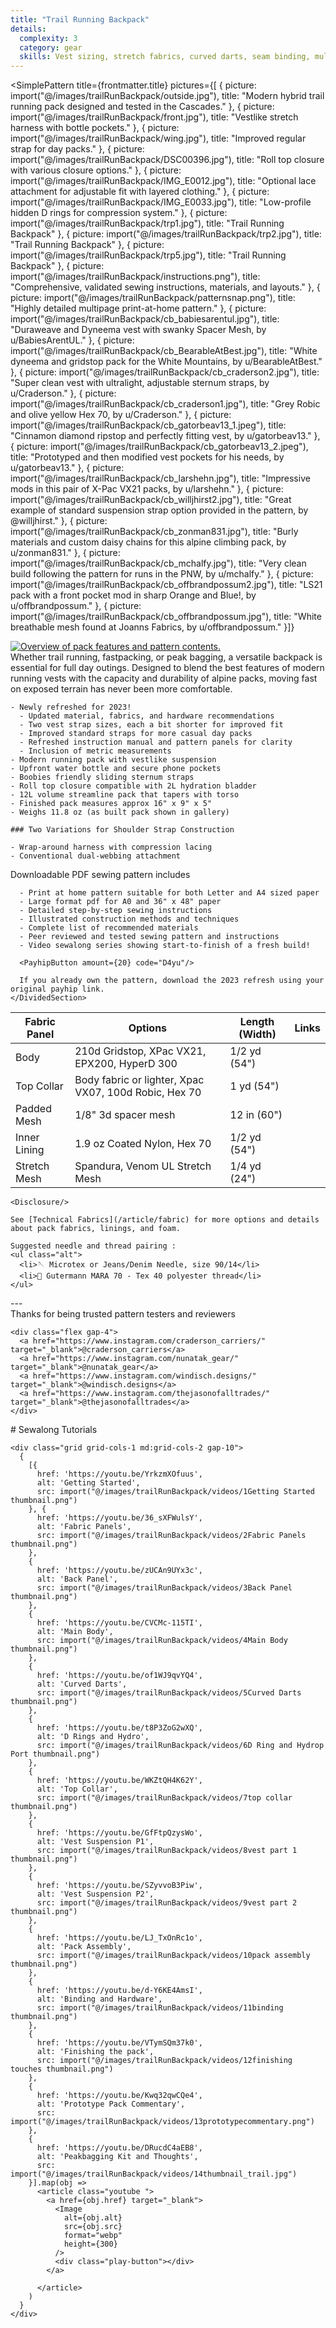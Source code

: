 ```yaml
---
title: "Trail Running Backpack"
details:
  complexity: 3
  category: gear
  skills: Vest sizing, stretch fabrics, curved darts, seam binding, multiple panels of mixed materials, hardware and webbing
---
```




<SimplePattern
  title={frontmatter.title}
  pictures={[ {
    picture: import("@/images/trailRunBackpack/outside.jpg"),
    title: "Modern hybrid trail running pack designed and tested in the Cascades."
  }, {
    picture: import("@/images/trailRunBackpack/front.jpg"),
    title: "Vestlike stretch harness with bottle pockets."
  }, {
    picture: import("@/images/trailRunBackpack/wing.jpg"),
    title: "Improved regular strap for day packs."
  }, {
    picture: import("@/images/trailRunBackpack/DSC00396.jpg"),
    title: "Roll top closure with various closure options."
  }, {
    picture: import("@/images/trailRunBackpack/IMG_E0012.jpg"),
    title: "Optional lace attachment for adjustable fit with layered clothing."
  }, {
    picture: import("@/images/trailRunBackpack/IMG_E0033.jpg"),
    title: "Low-profile hidden D rings for compression system."
  }, {
    picture: import("@/images/trailRunBackpack/trp1.jpg"),
    title: "Trail Running Backpack"
  }, {
    picture: import("@/images/trailRunBackpack/trp2.jpg"),
    title: "Trail Running Backpack"
  }, {
    picture: import("@/images/trailRunBackpack/trp5.jpg"),
    title: "Trail Running Backpack"
  }, {
    picture: import("@/images/trailRunBackpack/instructions.png"),
    title: "Comprehensive, validated sewing instructions, materials, and layouts."
  }, {
    picture: import("@/images/trailRunBackpack/patternsnap.png"),
    title: "Highly detailed multipage print-at-home pattern."
  }, {
    picture: import("@/images/trailRunBackpack/cb_babiesarentul.jpg"),
    title: "Duraweave and Dyneema vest with swanky Spacer Mesh, by u/BabiesArentUL."
  }, {
    picture: import("@/images/trailRunBackpack/cb_BearableAtBest.jpg"),
    title: "White dyneema and gridstop pack for the White Mountains, by u/BearableAtBest."
  }, {
    picture: import("@/images/trailRunBackpack/cb_craderson2.jpg"),
    title: "Super clean vest with ultralight, adjustable sternum straps, by u/Craderson."
  }, {
    picture: import("@/images/trailRunBackpack/cb_craderson1.jpg"),
    title: "Grey Robic and olive yellow Hex 70, by u/Craderson."
  }, {
    picture: import("@/images/trailRunBackpack/cb_gatorbeav13_1.jpeg"),
    title: "Cinnamon diamond ripstop and perfectly fitting vest, by u/gatorbeav13."
  }, {
    picture: import("@/images/trailRunBackpack/cb_gatorbeav13_2.jpeg"),
    title: "Prototyped and then modified vest pockets for his needs, by u/gatorbeav13."
  }, {
    picture: import("@/images/trailRunBackpack/cb_larshehn.jpg"),
    title: "Impressive mods in this pair of X-Pac VX21 packs, by u/larshehn."
  }, {
    picture: import("@/images/trailRunBackpack/cb_willjhirst2.jpg"),
    title: "Great example of standard suspension strap option provided in the pattern, by @willjhirst."
  }, {
    picture: import("@/images/trailRunBackpack/cb_zonman831.jpg"),
    title: "Burly materials and custom daisy chains for this alpine climbing pack, by u/zonman831."
  }, {
    picture: import("@/images/trailRunBackpack/cb_mchalfy.jpg"),
    title: "Very clean build following the pattern for runs in the PNW, by u/mchalfy."
  }, {
    picture: import("@/images/trailRunBackpack/cb_offbrandpossum2.jpg"),
    title: "LS21 pack with a front pocket mod in sharp Orange and Blue!, by u/offbrandpossum."
  }, {
    picture: import("@/images/trailRunBackpack/cb_offbrandpossum.jpg"),
    title: "White breathable mesh found at Joanns Fabrics, by u/offbrandpossum."
  }]}
>

  <article class="youtube" slot="gallery">
    <a href="https://www.youtube.com/embed/QBuO7Yft1LI" class="image" data-poptrox="iframe,775x436">
      <Image
        alt="Overview of pack features and pattern contents."
        src={import("@/images/trailRunBackpack/DSC00398.jpg")}
        format="webp"
        height={400}
        aspectRatio="1:1"
        fit="cover"
      />
      <div class="play-button"></div>
    </a>
  </article>

  <PageQuote>
    Whether trail running, fastpacking, or peak bagging, a versatile backpack is essential for full day outings. Designed
    to blend the best features of modern running vests with the capacity and durability of alpine packs, moving fast on
    exposed terrain has never been more comfortable.
  </PageQuote>

  <DividedSection header="Features">

    - Newly refreshed for 2023!
      - Updated material, fabrics, and hardware recommendations
      - Two vest strap sizes, each a bit shorter for improved fit
      - Improved standard straps for more casual day packs
      - Refreshed instruction manual and pattern panels for clarity
      - Inclusion of metric measurements
    - Modern running pack with vestlike suspension
    - Upfront water bottle and secure phone pockets
    - Boobies friendly sliding sternum straps
    - Roll top closure compatible with 2L hydration bladder
    - 12L volume streamline pack that tapers with torso
    - Finished pack measures approx 16" x 9" x 5"
    - Weighs 11.8 oz (as built pack shown in gallery)

    ### Two Variations for Shoulder Strap Construction

    - Wrap-around harness with compression lacing
    - Conventional dual-webbing attachment
  </DividedSection>

  <Card>
    <DividedSection header="Digital Sewing Pattern" >
      Downloadable PDF sewing pattern includes

      - Print at home pattern suitable for both Letter and A4 sized paper
      - Large format pdf for A0 and 36" x 48" paper
      - Detailed step-by-step sewing instructions
      - Illustrated construction methods and techniques
      - Complete list of recommended materials
      - Peer reviewed and tested sewing pattern and instructions
      - Video sewalong series showing start-to-finish of a fresh build!

      <PayhipButton amount={20} code="D4yu"/>

      If you already own the pattern, download the 2023 refresh using your original payhip link.
    </DividedSection>
  </Card>

  <DividedSection header="Fabrics" class="prose-td:align-middle">

  | Fabric Panel | Options                                               | Length (Width) | Links                                                                                                                                                                |
  |--------------|-------------------------------------------------------|----------------|----------------------------------------------------------------------------------------------------------------------------------------------------------------------|
  | Body         | 210d Gridstop, XPac VX21, EPX200, HyperD 300          | 1/2 yd (54")   | <SmallPartnerLogo partner="ripstopbytheroll" link="https://ripstopbytheroll.com/collections/pack-fabric?rfsn=4608557.2d546b9"/>                                      |
  | Top Collar   | Body fabric or lighter, Xpac VX07, 100d Robic, Hex 70 | 1 yd (54")     | <SmallPartnerLogo partner="ripstopbytheroll" link="https://ripstopbytheroll.com/collections/pack-fabric/products/100d-robic-ripstop-nylon?rfsn=4608557.2d546b9"/>    |
  | Padded Mesh  | 1/8" 3d spacer mesh                                   | 12 in (60")    | <SmallPartnerLogo partner="ripstopbytheroll" product="3d-spacer-mesh-1-8"/>                                                                                          |
  | Inner Lining | 1.9 oz Coated Nylon, Hex 70                           | 1/2 yd (54")   | <SmallPartnerLogo partner="ripstopbytheroll" link="https://ripstopbytheroll.com/collections/waterproof-nylon-fabric/products/2-2-oz-hex70-xl?rfsn=4608557.2d546b9"/> |
  | Stretch Mesh | Spandura, Venom UL Stretch Mesh                       | 1/4 yd (24")   | <SmallPartnerLogo partner="ripstopbytheroll" product="venom-ul-stretch-mesh"/>                                                                                       |

    <Disclosure/>

    See [Technical Fabrics](/article/fabric) for more options and details about pack fabrics, linings, and foam.

    Suggested needle and thread pairing :
    <ul class="alt">
      <li>🪡 Microtex or Jeans/Denim Needle, size 90/14</li>
      <li>🧵 Gutermann MARA 70 - Tex 40 polyester thread</li>
    </ul>

  </DividedSection>
  ---

  <div class="content text-center prose">
    Thanks for being trusted pattern testers and reviewers

    <div class="flex gap-4">
      <a href="https://www.instagram.com/craderson_carriers/" target="_blank">@craderson_carriers</a>
      <a href="https://www.instagram.com/nunatak_gear/" target="_blank">@nunatak_gear</a>
      <a href="https://www.instagram.com/windisch.designs/" target="_blank">@windisch.designs</a>
      <a href="https://www.instagram.com/thejasonofalltrades/" target="_blank">@thejasonofalltrades</a>
    </div>

  </div>

  <CenteredSection header="Additional Resources">
    # Sewalong Tutorials

    <div class="grid grid-cols-1 md:grid-cols-2 gap-10">
      {
        [{
          href: 'https://youtu.be/YrkzmXOfuus',
          alt: 'Getting Started',
          src: import("@/images/trailRunBackpack/videos/1Getting Started thumbnail.png")
        }, {
          href: 'https://youtu.be/36_sXFWulsY',
          alt: 'Fabric Panels',
          src: import("@/images/trailRunBackpack/videos/2Fabric Panels thumbnail.png")
        },
        {
          href: 'https://youtu.be/zUCAn9UYx3c',
          alt: 'Back Panel',
          src: import("@/images/trailRunBackpack/videos/3Back Panel thumbnail.png")
        },
        {
          href: 'https://youtu.be/CVCMc-115TI',
          alt: 'Main Body',
          src: import("@/images/trailRunBackpack/videos/4Main Body thumbnail.png")
        },
        {
          href: 'https://youtu.be/of1WJ9qvYQ4',
          alt: 'Curved Darts',
          src: import("@/images/trailRunBackpack/videos/5Curved Darts thumbnail.png")
        },
        {
          href: 'https://youtu.be/t8P3ZoG2wXQ',
          alt: 'D Rings and Hydro',
          src: import("@/images/trailRunBackpack/videos/6D Ring and Hydrop Port thumbnail.png")
        },
        {
          href: 'https://youtu.be/WKZtQH4K62Y',
          alt: 'Top Collar',
          src: import("@/images/trailRunBackpack/videos/7top collar thumbnail.png")
        },
        {
          href: 'https://youtu.be/GfFtpQzysWo',
          alt: 'Vest Suspension P1',
          src: import("@/images/trailRunBackpack/videos/8vest part 1 thumbnail.png")
        },
        {
          href: 'https://youtu.be/SZyvvoB3Piw',
          alt: 'Vest Suspension P2',
          src: import("@/images/trailRunBackpack/videos/9vest part 2 thumbnail.png")
        },
        {
          href: 'https://youtu.be/LJ_TxOnRc1o',
          alt: 'Pack Assembly',
          src: import("@/images/trailRunBackpack/videos/10pack assembly thumbnail.png")
        },
        {
          href: 'https://youtu.be/d-Y6KE4AmsI',
          alt: 'Binding and Hardware',
          src: import("@/images/trailRunBackpack/videos/11binding thumbnail.png")
        },
        {
          href: 'https://youtu.be/VTymSQm37k0',
          alt: 'Finishing the pack',
          src: import("@/images/trailRunBackpack/videos/12finishing touches thumbnail.png")
        },
        {
          href: 'https://youtu.be/Kwq32qwCQe4',
          alt: 'Prototype Pack Commentary',
          src: import("@/images/trailRunBackpack/videos/13prototypecommentary.png")
        },
        {
          href: 'https://youtu.be/DRucdC4aEB8',
          alt: 'Peakbagging Kit and Thoughts',
          src: import("@/images/trailRunBackpack/videos/14thumbnail_trail.jpg")
        }].map(obj =>
          <article class="youtube ">
            <a href={obj.href} target="_blank">
              <Image
                alt={obj.alt}
                src={obj.src}
                format="webp"
                height={300}
              />
              <div class="play-button"></div>
            </a>

          </article>
        )
      }
    </div>

  </CenteredSection>
</SimplePattern>